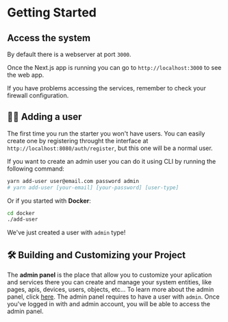 # Getting Started


## Access the system

By default there is a webserver at port `3000`.

Once the Next.js app is running you can go to `http://localhost:3000` to see the web app. 


<Callout>
  If you have problems accessing the services, remember to check your firewall configuration.
</Callout>

## 🙋‍♂️ Adding a user
The first time you run the starter you won't have users. You can easily create one by registering throught the interface at `http://localhost:8080/auth/register`, but this one will be a normal user. 

If you want to create an admin user you can do it using CLI by running the following command:

```bash
yarn add-user user@email.com password admin
# yarn add-user [your-email] [your-password] [user-type]
```

Or if you started with **Docker**: 

```bash
cd docker
./add-user
```

We've just created a user with `admin` type!

## 🛠️ Building and Customizing your Project
The **admin panel** is the place that allow you to customize your aplication and services there you can create and manage your system entities, like pages, apis, devices, users, objects, etc...
To learn more about the admin panel, click [here](/adminpanel).
<Callout type="warning">
The admin panel requires to have a user with `admin`.
Once you've logged in with and admin account, you will be able to access the admin panel. 
</Callout>